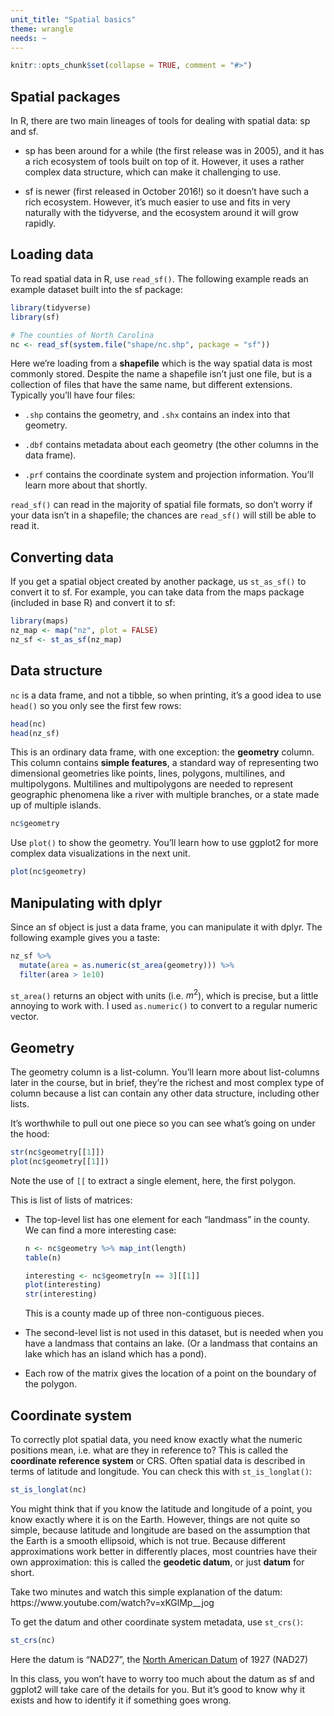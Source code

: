 ```yaml
---
unit_title: "Spatial basics"
theme: wrangle
needs: ~
---
```


```r
knitr::opts_chunk$set(collapse = TRUE, comment = "#>")
```

## Spatial packages

In R, there are two main lineages of tools for dealing with spatial data: sp and sf. 

* sp has been around for a while (the first release was in 2005), and it has a
  rich ecosystem of tools built on top of it. However, it uses a rather 
  complex data structure, which can make it challenging to use. 
  
* sf is newer (first released in October 2016!) so it doesn't have such a 
  rich ecosystem. However, it's much easier to use and fits in very naturally 
  with the tidyverse, and the ecosystem around it will grow rapidly.

## Loading data

To read spatial data in R, use `read_sf()`. The following example reads an example dataset built into the sf package:

```r
library(tidyverse)
library(sf)

# The counties of North Carolina
nc <- read_sf(system.file("shape/nc.shp", package = "sf"))
```

Here we're loading from a __shapefile__ which is the way spatial data is most commonly stored. Despite the name a shapefile isn't just one file, but is a collection of files that have the same name, but different extensions. Typically you'll have four files:

* `.shp` contains the geometry, and `.shx` contains an index into that geometry.

* `.dbf` contains metadata about each geometry (the other columns in the data
  frame).

* `.prf` contains the coordinate system and projection information. You'll 
  learn more about that shortly.

`read_sf()` can read in the majority of spatial file formats, so don't worry if your data isn't in a shapefile; the chances are `read_sf()` will still be able to read it.

## Converting data

If you get a spatial object created by another package, us `st_as_sf()` to convert it to sf. For example, you can take data from the maps package (included in base R) and convert it to sf:

```r
library(maps)
nz_map <- map("nz", plot = FALSE)
nz_sf <- st_as_sf(nz_map)
```

## Data structure

`nc` is a data frame, and not a tibble, so when printing, it's a good idea to use `head()` so you only see the first few rows:

```r
head(nc)
head(nz_sf)
```

This is an ordinary data frame, with one exception: the __geometry__ column. This column contains __simple features__, a standard way of representing two dimensional geometries like points, lines, polygons, multilines, and multipolygons. Multilines and multipolygons are needed to represent geographic phenomena like a river with multiple branches, or a state made up of multiple islands.

```r
nc$geometry
```

Use `plot()` to show the geometry. You'll learn how to use ggplot2 for more complex data visualizations in the next unit.

```r
plot(nc$geometry)
```

## Manipulating with dplyr

Since an sf object is just a data frame, you can manipulate it with dplyr. The following example gives you a taste:

```r
nz_sf %>%
  mutate(area = as.numeric(st_area(geometry))) %>%
  filter(area > 1e10)
```

`st_area()` returns an object with units (i.e. $m^2$), which is precise, but a little annoying to work with. I used `as.numeric()` to convert to a regular numeric vector.

## Geometry

The geometry column is a list-column. You'll learn more about list-columns later in the course, but in brief, they're the richest and most complex type of column because a list can contain any other data structure, including other lists.

It's worthwhile to pull out one piece so you can see what's going on under the hood:

```r
str(nc$geometry[[1]])
plot(nc$geometry[[1]])
```

Note the use of `[[` to extract a single element, here, the first polygon.

This is list of lists of matrices:

*   The top-level list has one element for each "landmass" in the county. We
    can find a more interesting case:
  
    ```r
    n <- nc$geometry %>% map_int(length)
    table(n)
    
    interesting <- nc$geometry[n == 3][[1]]
    plot(interesting)
    str(interesting)
    ```
    This is a county made up of three non-contiguous pieces.

*   The second-level list is not used in this dataset, but is needed when 
    you have a landmass that contains an lake. (Or a landmass that contains
    an lake which has an island which has a pond).
    
*   Each row of the matrix gives the location of a point on the boundary of 
    the polygon.

## Coordinate system

To correctly plot spatial data, you need know exactly what the numeric positions mean, i.e. what are they in reference to? This is called the __coordinate reference system__ or CRS. Often spatial data is described in terms of latitude and longitude. You can check this with `st_is_longlat()`:

```r
st_is_longlat(nc)
```

You might think that if you know the latitude and longitude of a point, you know exactly where it is on the Earth. However, things are not quite so simple, because latitude and longitude are based on the assumption that the Earth is a smooth ellipsoid, which is not true. Because different approximations work better in differently places, most countries have their own approximation: this is called the __geodetic datum__, or just __datum__ for short.

Take two minutes and watch this simple explanation of the datum: https://www.youtube.com/watch?v=xKGlMp__jog

To get the datum and other coordinate system metadata, use `st_crs()`:

```r
st_crs(nc)
```

Here the datum is "NAD27", the [North American Datum](https://en.wikipedia.org/wiki/North_American_Datum) of 1927 (NAD27)

In this class, you won't have to worry too much about the datum as sf and ggplot2 will take care of the details for you. But it's good to know why it exists and how to identify it if something goes wrong.
